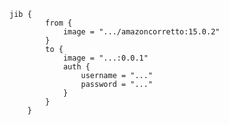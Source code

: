 ```
jib {
        from {
            image = ".../amazoncorretto:15.0.2"
        }
        to {
            image = "...:0.0.1"
            auth {
                username = "..."
                password = "..."
            }
        }
    }
```
